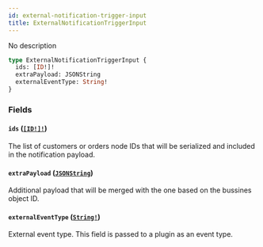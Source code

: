 ```yaml
---
id: external-notification-trigger-input
title: ExternalNotificationTriggerInput
---
```


No description

```graphql
type ExternalNotificationTriggerInput {
  ids: [ID!]!
  extraPayload: JSONString
  externalEventType: String!
}
```

### Fields

#### `ids` ([`[ID!]!`](../../../developer/api-reference/scalars/id))

The list of customers or orders node IDs that will be serialized and included in the notification payload.

#### `extraPayload` ([`JSONString`](../../../developer/api-reference/scalars/json-string))

Additional payload that will be merged with the one based on the bussines object ID.

#### `externalEventType` ([`String!`](../../../developer/api-reference/scalars/string))

External event type. This field is passed to a plugin as an event type.
